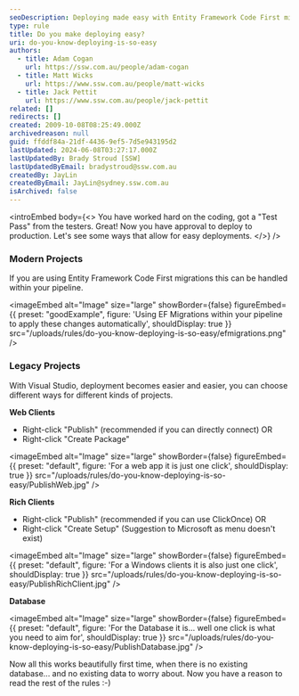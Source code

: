 ```yaml
---
seoDescription: Deploying made easy with Entity Framework Code First migrations and Visual Studio's publishing options for web, rich clients, and databases.
type: rule
title: Do you make deploying easy?
uri: do-you-know-deploying-is-so-easy
authors:
  - title: Adam Cogan
    url: https://ssw.com.au/people/adam-cogan
  - title: Matt Wicks
    url: https://www.ssw.com.au/people/matt-wicks
  - title: Jack Pettit
    url: https://www.ssw.com.au/people/jack-pettit
related: []
redirects: []
created: 2009-10-08T08:25:49.000Z
archivedreason: null
guid: ffddf84a-21df-4436-9ef5-7d5e943195d2
lastUpdated: 2024-06-08T03:27:17.000Z
lastUpdatedBy: Brady Stroud [SSW]
lastUpdatedByEmail: bradystroud@ssw.com.au
createdBy: JayLin
createdByEmail: JayLin@sydney.ssw.com.au
isArchived: false
---
```


<introEmbed
  body={<>
You have worked hard on the coding, got a "Test Pass" from the testers. Great! Now you have approval to deploy to production. Let's see some ways that allow for easy deployments.
  </>}
/>
### Modern Projects

If you are using Entity Framework Code First migrations this can be handled within your pipeline.

<imageEmbed
  alt="Image"
  size="large"
  showBorder={false}
  figureEmbed={{
    preset: "goodExample",
    figure: 'Using EF Migrations within your pipeline to apply these changes automatically',
    shouldDisplay: true
  }}
  src="/uploads/rules/do-you-know-deploying-is-so-easy/efmigrations.png"
/>

### Legacy Projects

With Visual Studio, deployment becomes easier and easier, you can choose different ways for different kinds of projects.

**Web Clients**

- Right-click "Publish" (recommended if you can directly connect)
  OR
- Right-click "Create Package"


<imageEmbed
  alt="Image"
  size="large"
  showBorder={false}
  figureEmbed={{
    preset: "default",
    figure: 'For a web app it is just one click',
    shouldDisplay: true
  }}
  src="/uploads/rules/do-you-know-deploying-is-so-easy/PublishWeb.jpg"
/>

**Rich Clients**

- Right-click "Publish" (recommended if you can use ClickOnce)
  OR
- Right-click "Create Setup" (Suggestion to Microsoft as menu doesn't exist)


<imageEmbed
  alt="Image"
  size="large"
  showBorder={false}
  figureEmbed={{
    preset: "default",
    figure: 'For a Windows clients it is also just one click',
    shouldDisplay: true
  }}
  src="/uploads/rules/do-you-know-deploying-is-so-easy/PublishRichClient.jpg"
/>

**Database**


<imageEmbed
  alt="Image"
  size="large"
  showBorder={false}
  figureEmbed={{
    preset: "default",
    figure: 'For the Database it is... well one click is what you need to aim for',
    shouldDisplay: true
  }}
  src="/uploads/rules/do-you-know-deploying-is-so-easy/PublishDatabase.jpg"
/>

Now all this works beautifully first time, when there is no existing database... and no existing data to worry about. Now you have a reason to read the rest of the rules :-)
